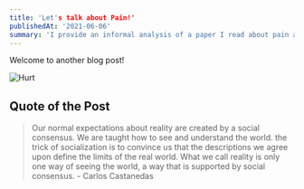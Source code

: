 ```yaml
---
title: 'Let's talk about Pain!'
publishedAt: '2021-06-06'
summary: 'I provide an informal analysis of a paper I read about pain and brain oscillations.'
---
```


Welcome to another blog post!

![Hurt](/images/hurt.gif)

## Quote of the Post
> Our normal expectations about reality are created by a social consensus. We are taught how to see and understand the world. the trick of socialization is to convince us that the descriptions we agree upon define the limits of the real world. What we call reality is only one way of seeing the world, a way that is supported by social consensus. - Carlos Castanedas
